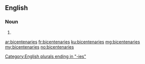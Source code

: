 ==English==

===Noun===
{{head|en|noun plural form}}

# {{plural of|bicentenary|lang=en}}

[[Category:English plurals ending in "-ies"]]

[[ar:bicentenaries]]
[[fr:bicentenaries]]
[[ku:bicentenaries]]
[[mg:bicentenaries]]
[[my:bicentenaries]]
[[no:bicentenaries]]